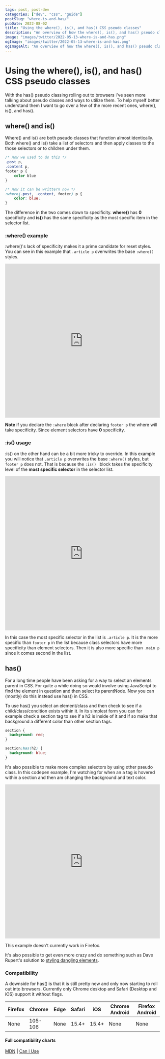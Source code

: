 ```yaml
---
tags: post, post-dev
categories: ["dev", "css", "guide"]
postSlug: "where-is-and-has/"
pubDate: 2022-08-02
title: "Using the where(), is(), and has() CSS pseudo classes"
description: "An overview of how the where(), is(), and has() pseudo classes work and examples of different ways to utilize them in your day to day work."
image: "images/twitter/2022-05-13-where-is-and-has.png"
ogImage: "images/twitter/2022-05-13-where-is-and-has.png"
ogImageAlt: "An overview of how the where(), is(), and has() pseudo classes work and examples of different ways to utilize them in your day to day work"
---
```



# Using the where(), is(), and has() CSS pseudo classes

With the has() pseudo classing rolling out to browsers I've seen more talking about pseudo classes and ways to utilize them. To help myself better understand them I want to go over a few of the more recent ones, where(), is(), and has().

<CssHotness curPost="2" />

## where() and is()

Where() and is() are both pseudo classes that function almost identically. Both where() and is() take a list of selectors and then apply classes to the those selectors or to children under them.

```css
/* How we used to do this */
.post p,
.content p,
footer p {
	color blue
}

/* How it can be writtern now */
:where(.post, .content, footer) p {
	color: blue;
}

```

The difference in the two comes down to specificity. **where()** has **0** specificity and **is()** has the same specificity as the most specific item in the selector list.

### :where() example

:where()'s lack of specificity makes it a prime candidate for reset styles. You can see in this example that `.article p` overwrites the base `:where()` styles.

<iframe
  height="500"
  style="width: 100%;"
  scrolling="no"
  title="Example of using :where()"
  src="https://codepen.io/craigwfox/embed/JjLbjoV?default-tab=css%2Cresult"
  frameborder="no"
  loading="lazy"
  allowtransparency="true"
  allowfullscreen="true"
>
  See the Pen{" "}
  <a href="https://codepen.io/craigwfox/pen/JjLbjoV">Untitled</a> by
  Craig Fox (<a href="https://codepen.io/craigwfox">@craigwfox</a>) on{" "}
  <a href="https://codepen.io">CodePen</a>.
</iframe>

**Note** if you declare the `:where` block after declaring `footer p` the where will take specificity. Since element selectors have **0** specificity.

### :is() usage

:is() on the other hand can be a bit more tricky to override. In this example you will notice that `.article p` overwrites the base `:where()` styles, but `footer p` does not. That is because the `:is() ` block takes the specificity level of the **most specific selector** in the selector list.

<iframe
  height="500"
  style="width: 100%;"
  scrolling="no"
  title="Example of using :is()"
  src="https://codepen.io/craigwfox/embed/rNdWNLq?default-tab=css%2Cresult&theme-id=dark"
  frameborder="no"
  loading="lazy"
  allowtransparency="true"
  allowfullscreen="true"
>
  See the Pen{" "}
  <a href="https://codepen.io/craigwfox/pen/rNdWNLq">Untitled</a> by
  Craig Fox (<a href="https://codepen.io/craigwfox">@craigwfox</a>) on{" "}
  <a href="https://codepen.io">CodePen</a>.
</iframe>

In this case the most specific selector in the list is `.article p`. It is the more specific than `footer p` in the list because class selectors have more specificity than element selectors. Then it is also more specific than `.main p` since it comes second in the list.

## has()

For a long time people have been asking for a way to select an elements parent in CSS. For quite a while doing so would involve using JavaScript to find the element in question and then select its parentNode. Now you can (mostly) do this instead use has() in CSS.

To use has() you select an element/class and then check to see if a child/class/condition exists within it. In its simplest form you can for example check a section tag to see if a h2 is inside of it and if so make that background a different color than other section tags.

```css
section {
  background: red;
}

section:has(h2) {
  background: blue;
}
```

It's also possible to make more complex selectors by using other pseudo class. In this codepen example, I'm watching for when an a tag is hovered within a section and then am changing the background and text color.

<iframe
  height="500"
  style="width: 100%;"
  scrolling="no"
  title="has() example"
  src="https://codepen.io/craigwfox/embed/JjLpGzr?default-tab=css%2Cresult"
  frameborder="no"
  loading="lazy"
  allowtransparency="true"
  allowfullscreen="true"
>
  See the Pen{" "}
  <a href="https://codepen.io/craigwfox/pen/JjLpGzr">has() example</a>{" "}
  by Craig Fox (<a href="https://codepen.io/craigwfox">@craigwfox</a>)
  on <a href="https://codepen.io">CodePen</a>.
</iframe>

<p class="post-note">
  This example doesn't currently work in Firefox.
</p>

It's also possible to get even more crazy and do something such as Dave Rupert's solution to [styling dangling elements](https://daverupert.com/2022/07/solving-the-dangler-conundrum-with-has-and-container-queries/).

### Compatibility

A downside for has() is that it is still pretty new and only now starting to roll out into browsers. Currently only Chrome desktop and Safari (Desktop and iOS) support it without flags.

| Firefox | Chrome  | Edge | Safari | iOS   | Chrome Android | Firefox Android |
| ------- | ------- | ---- | ------ | ----- | -------------- | --------------- |
| None    | 105-106 | None | 15.4+  | 15.4+ | None           | None            |

#### Full compatibility charts

[MDN](https://developer.mozilla.org/en-US/docs/Web/CSS/:has#browser_compatibility) | [Can I Use](https://caniuse.com/css-has)
